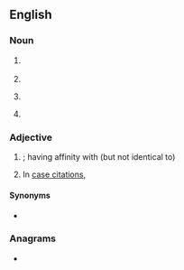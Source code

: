 {{also|aff|Aff|AFF}}
==English==

===Noun===
{{head|en|noun}}

# {{lb|en|legal}} {{abbreviation of|en|[[affidavit]]}}
# {{abbreviation of|en|affair}}
# {{lb|en|grammar}} {{abbreviation of|en|[[affix]]}}
# {{abbreviation of|en|[[affiliation]] or [[affiliated]] (with)}}

===Adjective===
{{en-adj|-}}

# {{lb|en|biology}} {{l|la|affinis}}; having affinity with (but not identical to)
# {{lb|en|legal|archaic}} In [[case citation]]s, {{abbreviation of|en|affirmed}}

====Synonyms====
* {{sense|affirmed}} {{l|en|aff'd}}

===Anagrams===
* {{anagrams|en|a=aff|FFA}}